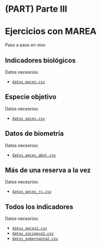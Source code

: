 # (PART) Parte III {-}

# Ejercicios con MAREA

Paso a paso en vivo

## Indicadores biológicos

Datos necesrios:

- [`datos_peces.csv`](https://github.com/jcvdav/curso_marea_datos/blob/master/datos_peces.csv)

## Especie objetivo

Datos necesrios:

- [`datos_peces.csv`](https://github.com/jcvdav/curso_marea_datos/blob/master/datos_peces.csv)

## Datos de biometría

Datos necesrios:

- [`datos_peces_abnt.csv`](https://github.com/jcvdav/curso_marea_datos/blob/master/datos_peces_abnt.csv)

## Más de una reserva a la vez

Datos necesrios:

- [`datos_peces_rc.csv`](https://github.com/jcvdav/curso_marea_datos/blob/master/datos_peces_rc.csv)

## Todos los indicadores

Datos necesrios:

- [`datos_peces2.csv`](https://github.com/jcvdav/curso_marea_datos/blob/master/datos_peces2.csv)
- [`datos_socioeco2.csv`](https://github.com/jcvdav/curso_marea_datos/blob/master/datos_socioeco2.csv)
- [`datos_gobernanza2.csv`](https://github.com/jcvdav/curso_marea_datos/blob/master/datos_gobernanza2.csv)